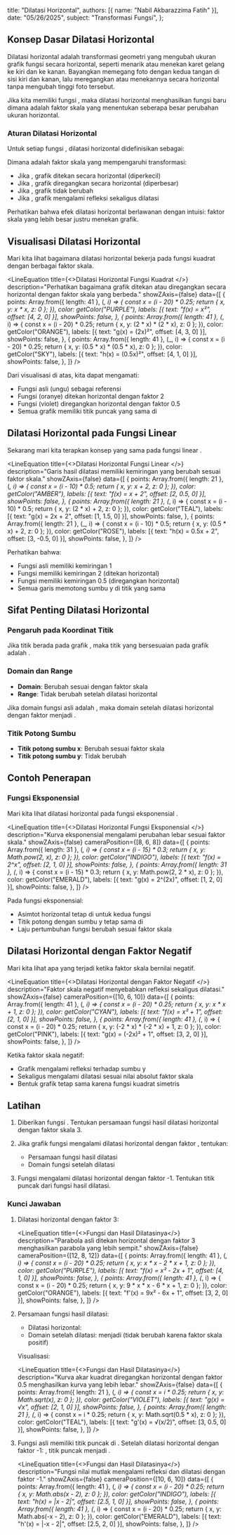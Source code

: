   title: "Dilatasi Horizontal",
  authors: [{ name: "Nabil Akbarazzima Fatih" }],
  date: "05/26/2025",
  subject: "Transformasi Fungsi",
};


## Konsep Dasar Dilatasi Horizontal

Dilatasi horizontal adalah transformasi geometri yang mengubah ukuran grafik fungsi secara horizontal, seperti menarik atau menekan karet gelang ke kiri dan ke kanan. Bayangkan memegang foto dengan kedua tangan di sisi kiri dan kanan, lalu meregangkan atau menekannya secara horizontal tanpa mengubah tinggi foto tersebut.

Jika kita memiliki fungsi <InlineMath math="f(x)" />, maka dilatasi horizontal menghasilkan fungsi baru <InlineMath math="g(x) = f(kx)" /> dimana <InlineMath math="k" /> adalah faktor skala yang menentukan seberapa besar perubahan ukuran horizontal.

### Aturan Dilatasi Horizontal

Untuk setiap fungsi <InlineMath math="f(x)" />, dilatasi horizontal didefinisikan sebagai:

<BlockMath math="g(x) = f(kx)" />

Dimana <InlineMath math="k" /> adalah faktor skala yang mempengaruhi transformasi:
- Jika <InlineMath math="k > 1" />, grafik ditekan secara horizontal (diperkecil)
- Jika <InlineMath math="0 < k < 1" />, grafik diregangkan secara horizontal (diperbesar)
- Jika <InlineMath math="k = 1" />, grafik tidak berubah
- Jika <InlineMath math="k < 0" />, grafik mengalami refleksi sekaligus dilatasi

Perhatikan bahwa efek dilatasi horizontal berlawanan dengan intuisi: faktor skala yang lebih besar justru menekan grafik.

## Visualisasi Dilatasi Horizontal

Mari kita lihat bagaimana dilatasi horizontal bekerja pada fungsi kuadrat <InlineMath math="f(x) = x^2" /> dengan berbagai faktor skala.

<LineEquation
  title={<>Dilatasi Horizontal Fungsi Kuadrat <InlineMath math="f(x) = x^2" /></>}
  description="Perhatikan bagaimana grafik ditekan atau diregangkan secara horizontal dengan faktor skala yang berbeda."
  showZAxis={false}
  data={[
    {
      points: Array.from({ length: 41 }, (_, i) => {
        const x = (i - 20) * 0.25;
        return { x, y: x * x, z: 0 };
      }),
      color: getColor("PURPLE"),
      labels: [{ text: "f(x) = x²", offset: [4, 2, 0] }],
      showPoints: false,
    },
    {
      points: Array.from({ length: 41 }, (_, i) => {
        const x = (i - 20) * 0.25;
        return { x, y: (2 * x) * (2 * x), z: 0 };
      }),
      color: getColor("ORANGE"),
      labels: [{ text: "g(x) = (2x)²", offset: [4, 3, 0] }],
      showPoints: false,
    },
    {
      points: Array.from({ length: 41 }, (_, i) => {
        const x = (i - 20) * 0.25;
        return { x, y: (0.5 * x) * (0.5 * x), z: 0 };
      }),
      color: getColor("SKY"),
      labels: [{ text: "h(x) = (0.5x)²", offset: [4, 1, 0] }],
      showPoints: false,
    },
  ]}
/>

Dari visualisasi di atas, kita dapat mengamati:
- Fungsi asli <InlineMath math="f(x) = x^2" /> (ungu) sebagai referensi
- Fungsi <InlineMath math="g(x) = (2x)^2" /> (oranye) ditekan horizontal dengan faktor 2
- Fungsi <InlineMath math="h(x) = (0.5x)^2" /> (violet) diregangkan horizontal dengan faktor 0.5
- Semua grafik memiliki titik puncak yang sama di <InlineMath math="(0, 0)" />

## Dilatasi Horizontal pada Fungsi Linear

Sekarang mari kita terapkan konsep yang sama pada fungsi linear <InlineMath math="f(x) = x + 2" />.

<LineEquation
  title={<>Dilatasi Horizontal Fungsi Linear <InlineMath math="f(x) = x + 2" /></>}
  description="Garis hasil dilatasi memiliki kemiringan yang berubah sesuai faktor skala."
  showZAxis={false}
  data={[
    {
      points: Array.from({ length: 21 }, (_, i) => {
        const x = (i - 10) * 0.5;
        return { x, y: x + 2, z: 0 };
      }),
      color: getColor("AMBER"),
      labels: [{ text: "f(x) = x + 2", offset: [2, 0.5, 0] }],
      showPoints: false,
    },
    {
      points: Array.from({ length: 21 }, (_, i) => {
        const x = (i - 10) * 0.5;
        return { x, y: (2 * x) + 2, z: 0 };
      }),
      color: getColor("TEAL"),
      labels: [{ text: "g(x) = 2x + 2", offset: [1, 1.5, 0] }],
      showPoints: false,
    },
    {
      points: Array.from({ length: 21 }, (_, i) => {
        const x = (i - 10) * 0.5;
        return { x, y: (0.5 * x) + 2, z: 0 };
      }),
      color: getColor("ROSE"),
      labels: [{ text: "h(x) = 0.5x + 2", offset: [3, -0.5, 0] }],
      showPoints: false,
    },
  ]}
/>

Perhatikan bahwa:
- Fungsi asli <InlineMath math="f(x) = x + 2" /> memiliki kemiringan 1
- Fungsi <InlineMath math="g(x) = f(2x) = 2x + 2" /> memiliki kemiringan 2 (ditekan horizontal)
- Fungsi <InlineMath math="h(x) = f(0.5x) = 0.5x + 2" /> memiliki kemiringan 0.5 (diregangkan horizontal)
- Semua garis memotong sumbu y di titik yang sama <InlineMath math="(0, 2)" />

## Sifat Penting Dilatasi Horizontal

### Pengaruh pada Koordinat Titik

Jika titik <InlineMath math="(a, b)" /> berada pada grafik <InlineMath math="f(x)" />, maka titik yang bersesuaian pada grafik <InlineMath math="f(kx)" /> adalah <InlineMath math="(\frac{a}{k}, b)" />.

### Domain dan Range

- **Domain**: Berubah sesuai dengan faktor skala <InlineMath math="k" />
- **Range**: Tidak berubah setelah dilatasi horizontal

Jika domain fungsi asli adalah <InlineMath math="[c, d]" />, maka domain setelah dilatasi horizontal dengan faktor <InlineMath math="k > 0" /> menjadi <InlineMath math="[\frac{c}{k}, \frac{d}{k}]" />.

### Titik Potong Sumbu

- **Titik potong sumbu x**: Berubah sesuai faktor skala
- **Titik potong sumbu y**: Tidak berubah

## Contoh Penerapan

### Fungsi Eksponensial

Mari kita lihat dilatasi horizontal pada fungsi eksponensial <InlineMath math="f(x) = 2^x" />.

<LineEquation
  title={<>Dilatasi Horizontal Fungsi Eksponensial <InlineMath math="f(x) = 2^x" /></>}
  description="Kurva eksponensial mengalami perubahan lebar sesuai faktor skala."
  showZAxis={false}
  cameraPosition={[8, 6, 8]}
  data={[
    {
      points: Array.from({ length: 31 }, (_, i) => {
        const x = (i - 15) * 0.3;
        return { x, y: Math.pow(2, x), z: 0 };
      }),
      color: getColor("INDIGO"),
      labels: [{ text: "f(x) = 2^x", offset: [2, 1, 0] }],
      showPoints: false,
    },
    {
      points: Array.from({ length: 31 }, (_, i) => {
        const x = (i - 15) * 0.3;
        return { x, y: Math.pow(2, 2 * x), z: 0 };
      }),
      color: getColor("EMERALD"),
      labels: [{ text: "g(x) = 2^(2x)", offset: [1, 2, 0] }],
      showPoints: false,
    },
  ]}
/>

Pada fungsi eksponensial:
- Asimtot horizontal tetap di <InlineMath math="y = 0" /> untuk kedua fungsi
- Titik potong dengan sumbu y tetap sama di <InlineMath math="(0, 1)" />
- Laju pertumbuhan fungsi berubah sesuai faktor skala

## Dilatasi Horizontal dengan Faktor Negatif

Mari kita lihat apa yang terjadi ketika faktor skala bernilai negatif.

<LineEquation
  title={<>Dilatasi Horizontal dengan Faktor Negatif <InlineMath math="f(x) = x^2 + 1" /></>}
  description="Faktor skala negatif menyebabkan refleksi sekaligus dilatasi."
  showZAxis={false}
  cameraPosition={[10, 6, 10]}
  data={[
    {
      points: Array.from({ length: 41 }, (_, i) => {
        const x = (i - 20) * 0.25;
        return { x, y: x * x + 1, z: 0 };
      }),
      color: getColor("CYAN"),
      labels: [{ text: "f(x) = x² + 1", offset: [2, 1, 0] }],
      showPoints: false,
    },
    {
      points: Array.from({ length: 41 }, (_, i) => {
        const x = (i - 20) * 0.25;
        return { x, y: (-2 * x) * (-2 * x) + 1, z: 0 };
      }),
      color: getColor("PINK"),
      labels: [{ text: "g(x) = (-2x)² + 1", offset: [3, 2, 0] }],
      showPoints: false,
    },
  ]}
/>

Ketika faktor skala negatif:
- Grafik mengalami refleksi terhadap sumbu y
- Sekaligus mengalami dilatasi sesuai nilai absolut faktor skala
- Bentuk grafik tetap sama karena fungsi kuadrat simetris

## Latihan

1. Diberikan fungsi <InlineMath math="f(x) = x^2 - 2x + 1" />. Tentukan persamaan fungsi hasil dilatasi horizontal dengan faktor skala 3.

2. Jika grafik fungsi <InlineMath math="g(x) = \sqrt{x}" /> mengalami dilatasi horizontal dengan faktor <InlineMath math="\frac{1}{2}" />, tentukan:
   - Persamaan fungsi hasil dilatasi
   - Domain fungsi setelah dilatasi

3. Fungsi <InlineMath math="h(x) = |x - 2|" /> mengalami dilatasi horizontal dengan faktor -1. Tentukan titik puncak dari fungsi hasil dilatasi.

### Kunci Jawaban

1. Dilatasi horizontal dengan faktor 3: <InlineMath math="f'(x) = f(3x) = (3x)^2 - 2(3x) + 1 = 9x^2 - 6x + 1" />

   <LineEquation
     title={<>Fungsi <InlineMath math="f(x) = x^2 - 2x + 1" /> dan Hasil Dilatasinya</>}
     description="Parabola asli ditekan horizontal dengan faktor 3 menghasilkan parabola yang lebih sempit."
     showZAxis={false}
     cameraPosition={[12, 8, 12]}
     data={[
       {
         points: Array.from({ length: 41 }, (_, i) => {
           const x = (i - 20) * 0.25;
           return { x, y: x * x - 2 * x + 1, z: 0 };
         }),
         color: getColor("PURPLE"),
         labels: [{ text: "f(x) = x² - 2x + 1", offset: [4, 1, 0] }],
         showPoints: false,
       },
       {
         points: Array.from({ length: 41 }, (_, i) => {
           const x = (i - 20) * 0.25;
           return { x, y: 9 * x * x - 6 * x + 1, z: 0 };
         }),
         color: getColor("ORANGE"),
         labels: [{ text: "f'(x) = 9x² - 6x + 1", offset: [3, 2, 0] }],
         showPoints: false,
       },
     ]}
   />

2. Persamaan fungsi hasil dilatasi:
    
   - Dilatasi horizontal: <InlineMath math="g'(x) = g(\frac{1}{2}x) = \sqrt{\frac{1}{2}x} = \sqrt{\frac{x}{2}}" />
   - Domain setelah dilatasi: <InlineMath math="[0, \infty)" /> menjadi <InlineMath math="[0, \infty)" /> (tidak berubah karena faktor skala positif)

   Visualisasi:

   <LineEquation
     title={<>Fungsi <InlineMath math="g(x) = \sqrt{x}" /> dan Hasil Dilatasinya</>}
     description="Kurva akar kuadrat diregangkan horizontal dengan faktor 0.5 menghasilkan kurva yang lebih lebar."
     showZAxis={false}
     data={[
       {
         points: Array.from({ length: 21 }, (_, i) => {
           const x = i * 0.25;
           return { x, y: Math.sqrt(x), z: 0 };
         }),
         color: getColor("VIOLET"),
         labels: [{ text: "g(x) = √x", offset: [2, 1, 0] }],
         showPoints: false,
       },
       {
         points: Array.from({ length: 21 }, (_, i) => {
           const x = i * 0.25;
           return { x, y: Math.sqrt(0.5 * x), z: 0 };
         }),
         color: getColor("TEAL"),
         labels: [{ text: "g'(x) = √(x/2)", offset: [3, 0.5, 0] }],
         showPoints: false,
       },
     ]}
   />

3. Fungsi asli <InlineMath math="h(x) = |x - 2|" /> memiliki titik puncak di <InlineMath math="(2, 0)" />.
   Setelah dilatasi horizontal dengan faktor -1: <InlineMath math="h'(x) = |-x - 2| = |-(x + 2)| = |x + 2|" />, titik puncak menjadi <InlineMath math="(-2, 0)" />.

   <LineEquation
     title={<>Fungsi <InlineMath math="h(x) = |x - 2|" /> dan Hasil Dilatasinya</>}
     description="Fungsi nilai mutlak mengalami refleksi dan dilatasi dengan faktor -1."
     showZAxis={false}
     cameraPosition={[10, 6, 10]}
     data={[
       {
         points: Array.from({ length: 41 }, (_, i) => {
           const x = (i - 20) * 0.25;
           return { x, y: Math.abs(x - 2), z: 0 };
         }),
         color: getColor("INDIGO"),
         labels: [{ text: "h(x) = |x - 2|", offset: [2.5, 1, 0] }],
         showPoints: false,
       },
       {
         points: Array.from({ length: 41 }, (_, i) => {
           const x = (i - 20) * 0.25;
           return { x, y: Math.abs(-x - 2), z: 0 };
         }),
         color: getColor("EMERALD"),
         labels: [{ text: "h'(x) = |-x - 2|", offset: [2.5, 2, 0] }],
         showPoints: false,
       },
     ]}
   />